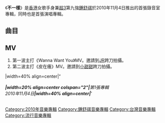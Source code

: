 {{Infobox Album  
| Name		= 不一樣
| Type		= 錄音室專輯
| Artist              = [[鍾舒祺|鍾舒祺]] 
| Cover		= 鍾舒祺_不一樣.jpg
| Released      = 2010年11月4日
| Recorded	= 
| Genre		= [[流行音樂|流行音樂]] 
| Length	= 32' 8"
| Label		= [[美妙音樂|美妙音樂]]、[[亞神音樂|亞神音樂]]
| Producer	= [[陳珊妮|陳珊妮]]、[[畢國勇|畢國勇]]、[[王雙駿|王雙駿]]、[[李泉|李泉]]
| Last album	=  －
| This album	= 不一樣 <br> (2010)
| Next album	=  －
}}
《'''不一樣'''》是[[香港|香港]]女歌手身兼[[超級偶像_(第三屆)|超3]]第九強[[鍾舒祺|鍾舒祺]]於2010年11月4日推出的首張錄音室專輯，同時也是首張演唱專輯。

==曲目==
{{tracklist
| headline = 
| total_length = 31:25

| title1 = Wanna Want You
| music1 = [[Lars_Quang|Lars Quang]]、[[Rene,_Prang|Rene, Prang]]、[[Gabriel,_Willy|Gabriel, Willy]]
| lyrics1 = [[陳珊妮|陳珊妮]]
| arranger1 = [[Quang_&_RnG|Quang & RnG]]
| producer1 = 陳珊妮
| note1 = Featuring [[JR_(藝人)|JR]]
| longnote1 = 
| length1 = 3:29

| title2 = Material Lover
| music2 = [[Farhot|Farhot]]、[[Lars_Quang_(況樂)|Lars Quang (況樂)]]、[[Thea,_Hall|Thea, Hall]]
| lyrics2 = [[鍾舒祺|鍾舒祺]]
| arranger2 = Quang & RnG
| producer2 = 陳珊妮
| longnote2 = 
| length2 = 3:16

| title3 = 皮在癢
| music3 = [[黃晟峰|黃晟峰]]
| lyrics3 = [[MC40|MC40]]
| arranger3 = 黃晟峰
| producer3 = [[畢國勇|畢國勇]]
| longnote3 = 
| length3 = 3:20

| title4 = 柔軟度
| music4 = [[倪子岡|倪子岡]]
| lyrics4 = [[崔惟楷|崔惟楷]]
| arranger4 = [[剃刀蔣|剃刀蔣]]
| producer4 = 畢國勇
| longnote4 = 
| length4 = 3:52

| title5 = [[Poker_Face_(Lady_Gaga單曲)|Poker Face]]
| music5 = [[Stefani_Germanotta|Stefani Germanotta]]、[[Nadir_Khayat|Nadir Khayat]]
| lyrics5 = Stefani Germanotta、Nadir Khayat
| arranger5 = [[陳子澄|陳子澄]]
| producer5 = 陳珊妮
| longnote5 = 原唱者為[[Lady_Gaga|Lady Gaga]]
| length5 = 3:45

| title6 = Runway
| music6 = [[顏克前|顏克前]]
| lyrics6 = [[魏如萱|魏如萱]]
| arranger6 = [[徐千秀|徐千秀]]
| producer6 = 陳珊妮
| longnote6 = 
| length6 = 3:18

| title7 = 可樂少女
| music7 = [[Victor_Lau|Victor Lau]]
| lyrics7 = 陳珊妮
| arranger7 = 徐千秀
| producer7 = 陳珊妮
| longnote7 = 
| length7 = 3:26

| title8 = 不一樣
| music8 = [[王雙駿|王雙駿]]
| lyrics8 = [[徐小楠|徐小楠]]
| arranger8 = 王雙駿
| producer8 = 王雙駿
| longnote8 = 
| length8 = 4:12

| title9 = Home Sweet Home
| music9 = [[李泉|李泉]]
| lyrics9 = 陳珊妮
| arranger9 = [[王繼康|王繼康]]
| producer9 = 李泉
| longnote9 = 
| length9 = 3:36
}}

== MV ==
# 第一波主打《Wanna Want You》MV。邀請到[[JR|JR]]跨刀拍攝。<br>
# 第二波主打《皮在癢》MV。邀請到[[張芳奕|小甜甜]]跨刀拍攝。<br>

{{start box}}
|width=40% align=center|''''''<br><br>
|width=20% align=center colspan="2"|'''第1張專輯'''<br>'''2010年11月4日'''
|width=40% align=center|''''''<br><br>
{{end box}}

[[Category:2010年音樂專輯|Category:2010年音樂專輯]]
[[Category:鍾舒祺音樂專輯|Category:鍾舒祺音樂專輯]]
[[Category:台灣音樂專輯|Category:台灣音樂專輯]]
[[Category:流行音樂專輯|Category:流行音樂專輯]]